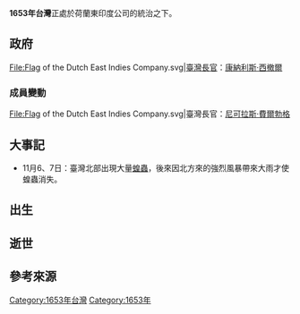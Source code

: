 {{Year in Taiwan|1653}}
'''1653年台灣'''正處於荷蘭東印度公司的統治之下。

==政府==
<gallery>
File:Flag of the Dutch East Indies Company.svg|[[臺灣長官|臺灣長官]]：[[康納利斯·西撤爾|康納利斯·西撤爾]]
</gallery>
===成員變動===
<gallery>
File:Flag of the Dutch East Indies Company.svg|臺灣長官：[[尼可拉斯·費爾勃格|尼可拉斯·費爾勃格]]
</gallery>
==大事記==
*11月6、7日：臺灣北部出現大量[[蝗蟲|蝗蟲]]，後來因北方來的強烈風暴帶來大雨才使蝗蟲消失{{r|蔡}}。

== 出生 ==

== 逝世 ==

== 參考來源 ==

{{reflist|refs=
<ref name="蔡">{{Cite journal|author=蔡承豪 |title= 〈天降飛蝗──1650年代的南臺灣大蝗災〉|journal=《高市文獻》|volume=21 |issue=2 |publisher=高雄市文獻委員會 |location=高雄市前金區中正四路211號5樓之3  |pages=110頁 |date=2008年6月}}</ref>
}}
{{Years in Taiwan}}
[[Category:1653年台灣|Category:1653年台灣]]
[[Category:1653年|Category:1653年]]